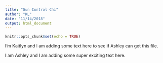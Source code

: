 ```yaml
---
title: "Gun Control Chi"
author: "KL"
date: "11/14/2018"
output: html_document
---
```


```r
knitr::opts_chunk$set(echo = TRUE)
```

I'm Kaitlyn and I am adding some text here to see if Ashley can get this file.

I am Ashley and I am adding some super exciting text here. 
